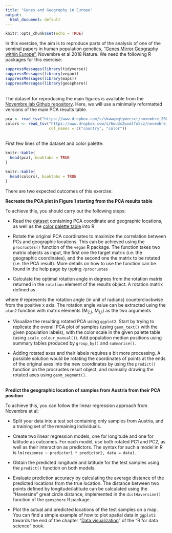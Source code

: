 ```yaml
---
title: "Genes and Geography in Europe"
output:
  html_document: default
---
```


```r
knitr::opts_chunk$set(echo = TRUE)
```

In this exercise, the aim is to reproduce parts of the analysis of one of the seminal papers in human population genetics, ["Genes Mirror Geography within Europe"](https://www.nature.com/articles/nature07331), Novembre et al 2018 Nature. We need the following R packages for this exercise: 

```r
suppressMessages(library(tidyverse))
suppressMessages(library(vegan))
suppressMessages(library(maps))
suppressMessages(library(geosphere))
```

<br />
The dataset for reproducing the main figures is available from the [Novembre lab Github repository](https://github.com/NovembreLab/Novembre_etal_2008_misc). Here, we will use a minimally reformatted versions of the main PCA results table. 

```r
pca <- read_tsv("https://www.dropbox.com/s/skwwqwqtymecsct/novembre_2008_pca.tsv?dl=1")
colors <- read_tsv("https://www.dropbox.com/s/6wu3s2wvmlfu5cz/novembre_2008_colours.tsv?dl=1", 
                   col_names = c("country", "color"))
```

<br />
First few lines of the dataset and color palette:

```r
knitr::kable(
  head(pca), booktabs = TRUE
)
```

```r
knitr::kable(
  head(colors), booktabs = TRUE
)
```

There are two expected outcomes of this exercise:

**Recreate the PCA plot in Figure 1 starting from the PCA results table**

To achieve this, you should carry out the following steps:

* Read the [dataset](https://www.dropbox.com/s/skwwqwqtymecsct/novembre_2008_pca.tsv?dl=1) containing PCA coordinate and geographic locations, as well as the [color palette table](https://www.dropbox.com/s/6wu3s2wvmlfu5cz/novembre_2008_colours.tsv?dl=1) into R

* Rotate the original PCA coordinates to maximize the correlation between PCs and geographic locations. This can be achieved using the `procrustes()` function of the `vegan` R package. The function takes two matrix objects as input, the first one the target matrix (i.e. the geographic coordinates), and the second one the matrix to be rotated (i.e. the PCA result). More details on how to use the function can be found in the help page by typing `?procrustes`

* Calculate the optimal rotation angle in degrees from the rotation matrix returned in the `rotation` element of the results object. A rotation matrix defined as

\begin{bmatrix}
  cos\:\theta & -sin\:\theta \\
  sin\:\theta & cos\:\theta 
\end{bmatrix}

where $\theta$ represents the rotation angle (in unit of radians) counterclockwise from the positive x axis. The rotation angle value can be extracted using the `atan2` function with matrix elements (M~2,1~, M~1,1~) as the two arguments

* Visualize the resulting rotated PCA using `ggplot2`. Start by trying to replicate the overall PCA plot of samples (using `geom_text()` with the given population labels), with the color scale in the given palette table (using `scale_colour_manual()`). Add population median positions using summary tables produced by `group_by()` and `summarise()`. 

* Adding rotated axes and their labels requires a bit more processing. A possible solution would be rotating the coordinates of points at the ends of the original axes into the new coordinates by using the `predict()` function on the procrustes result object, and manually drawing the rotated axes using `geom_segment()`.

<br />
**Predict the geographic location of samples from Austria from their PCA position**

To achieve this, you can follow the linear regression approach from Novembre et al:

* Split your data into a test set containing only samples from Austria, and a training set of the remaining individuals.

* Create two linear regression models, one for longitude and one for latitude as outcomes. For each model, use both rotated PC1 and PC2, as well as their interaction as predictors. The syntax for such a model in R is `lm(response ~ predictor1 * predictor2, data = data)`.

* Obtain the predicted longitude and latitude for the test samples using the `predict()` function on both models. 

* Evaluate prediction accuracy by calculating the average distance of the predicted locations from the true location. The distance between two points defined by longitude/latitude can be calculated using the "Haversine" great circle distance, implemented in the `distHaversine()` function of the `geosphere` R package.

* Plot the actual and predicted locations of the test samples on a map. You can find a simple example of how to plot spatial data in `ggplot2` towards the end of the chapter "[Data visualization](https://r4ds.had.co.nz/data-visualisation.html)" of the "R for data science" book.
